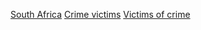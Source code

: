 [[Category:各國籍罪案受害者|South Africa]]
[[Category:南非人|Crime victims]]
[[Category:南非罪案|Victims of crime]]